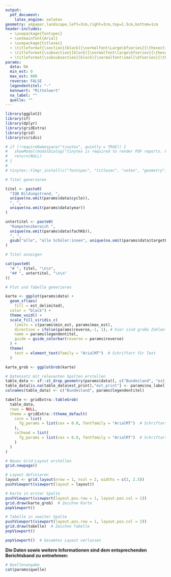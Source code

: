 ```yaml
---
output: 
  pdf_document:
    latex_engine: xelatex
geometry: a4paper,landscape,left=3cm,right=3cm,top=1.5cm,bottom=1cm
header-includes:
  - \usepackage{fontspec}
  - \setmainfont{Arial}
  - \usepackage{titlesec}
  - \titleformat{\section}[block]{\normalfont\Large\bfseries}{\thesection}{1em}{}
  - \titleformat{\subsection}[block]{\normalfont\large\bfseries}{\thesubsection}{1em}{}
  - \titleformat{\subsubsection}[block]{\normalfont\small\bfseries}{\thesubsubsection}{1em}{}
params:
  data: NA
  min_est: 0
  max_est: 800
  reverse: FALSE
  legendentitel: "-"
  kennwert: "Mittelwert"
  na_label: ""
  quelle: ""
---
```

\pagenumbering{gobble}

```r
library(ggplot2)
library(sf)
library(dplyr)
library(gridExtra)
library(grid)
library(viridis)
```


```r
# if (!requireNamespace("tinytex", quietly = TRUE)) {
#   showModal(modalDialog("tinytex is required to render PDF reports. Please install it with install.packages('tinytex')", easyClose = TRUE))
#   return(NULL)
# }
# 
# tinytex::tlmgr_install(c("fontspec", "titlesec", "xetex", "geometry"))

# Titel generieren

titel <- paste0(
  "IQB Bildungstrend, ",
  unique(na.omit(params$data$cycle)),
  ", ",
  unique(na.omit(params$data$year))
)

untertitel <- paste0(
  "Kompetenzbereich ",
  unique(na.omit(params$data$fachKb)), 
  ", ", 
  gsub("alle", "alle Schüler:innen", unique(na.omit(params$data$targetPop)))
)
```


```r
# Titel anzeigen

cat(paste0(
  "# ", titel, "\n\n",
  "## ", untertitel, "\n\n"
))
```


```r
# Plot und Tabelle generieren

karte <- ggplot(params$data) +
  geom_sf(aes(
    fill = est_delimited),
  color = "black") +
  theme_void() +
  scale_fill_viridis_c(
    limits = c(params$min_est, params$max_est),
    direction = ifelse(params$reverse,-1, 1), # hier sind große Zahlen schlecht
    name = params$legendentitel,
    guide = guide_colorbar(reverse = params$reverse)
  ) +
  theme(
    text = element_text(family = "ArialMT")  # Schriftart für Text
  )

karte_grob <- ggplotGrob(karte)

# Datensatz mit relevanten Spalten erstellen
table_data <- sf::st_drop_geometry(params$data)[, c("Bundesland", "est_print")]
table_data[is.na(table_data$est_print),"est_print"] <- params$na_label
colnames(table_data) <- c("Bundesland", params$legendentitel)

tabelle <- gridExtra::tableGrob(
  table_data,
  rows = NULL,
  theme = gridExtra::ttheme_default(
    core = list(
      fg_params = list(cex = 0.8, fontfamily = "ArialMT")  # Schriftart für Tabellenzellen
    ),
    colhead = list(
      fg_params = list(cex = 0.9, fontfamily = "ArialMT")  # Schriftart für Kopfzeilen
    )
  )
)

```

```r

# Neues Grid-Layout erstellen
grid.newpage()

# Layout definieren
layout <- grid.layout(nrow = 1, ncol = 2, widths = c(3, 2.5))
pushViewport(viewport(layout = layout))

# Karte in erster Spalte
pushViewport(viewport(layout.pos.row = 1, layout.pos.col = 1))
grid.draw(karte_grob)  # Zeichne Karte
popViewport()

# Tabelle in zweiter Spalte
pushViewport(viewport(layout.pos.row = 1, layout.pos.col = 2))
grid.draw(tabelle)  # Zeichne Tabelle
popViewport()

popViewport()  # Gesamtes Layout verlassen
```

\noindent\rule{3cm}{0.4pt}
**Die Daten sowie weitere Informationen sind dem entsprechenden Berichtsband zu entnehmen:**   

```r
# Quellenangabe
cat(params$quelle)
```
